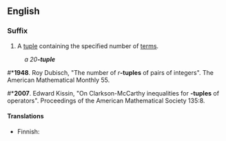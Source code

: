 ==English==

===Suffix===
{{en-noun}}

# {{mathematics}} A [[tuple]] containing the specified number of [[term]]s.
:''a 20'''-tuple'''''
#*'''1948'''. Roy Dubisch, "The number of ''r'''''-tuples''' of pairs of integers". The American Mathematical Monthly 55.
#*'''2007'''. Edward Kissin, "On Clarkson-McCarthy inequalities for {{n}}'''-tuples''' of operators". Proceedings of the American Mathematical Society 135:8.

====Translations====
{{trans-top|suffix: tuple with the specified number terms}}
* Finnish: {{t-|fi|-kertainen}}
{{trans-mid}}
{{trans-bottom}}